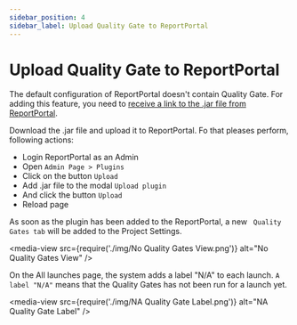 ```yaml
---
sidebar_position: 4
sidebar_label: Upload Quality Gate to ReportPortal
---
```


# Upload Quality Gate to ReportPortal

The default configuration of ReportPortal doesn't contain Quality Gate. For adding this feature, you need to [receive a link to the .jar file from ReportPortal](/quality-gates/HowToInstallQualityGates).

Download the .jar file and upload it to ReportPortal. Fo that pleases perform, following actions:

* Login ReportPortal as an Admin
* Open ```Admin Page > Plugins```
* Click on the button ```Upload```
* Add .jar file to the modal ```Upload plugin```
* And click the button ```Upload```
* Reload page

As soon as the plugin has been added to the ReportPortal, a new ``` Quality Gates tab``` will be added to the Project Settings.

<media-view src={require('./img/No Quality Gates View.png')} alt="No Quality Gates View" />

On the All launches page, the system adds a label "N/A" to each launch.
```A label "N/A"``` means that the Quality Gates has not been run for a launch yet.

<media-view src={require('./img/NA Quality Gate Label.png')} alt="NA Quality Gate Label" />
